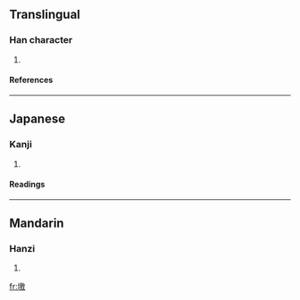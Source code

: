 ==Translingual==
===Han character===
{{Han char|rn=32|rad=土|as=13|sn=16|four=4814<sub>0</sub>|canj=土竹尸大 (GHSK)}}
# {{defn|Han|sort=土13}}
====References====
{{Han ref|kx=0240.020|dkj=05508|dj=0479.220|hdz=10491.220|uh=58BD|ud=22717|bh=E94A|bd=59722}}
----
==Japanese==
===Kanji===
{{ja-kanji|grade=|rs=土13}}
# {{defn|Japanese}} 
====Readings====
{{ja-readings|on=[[こう]] (kō), [[きょう]] (kyō)|kun=[[すてる]] (suteru)}}
----
==Mandarin==
===Hanzi===
{{cmn-hanzi|pin=[[qiāo]] ([[qiao1]])|wg=ch'iao<sup>1</sup>}}
# {{defn|Mandarin}}

[[fr:墽]]